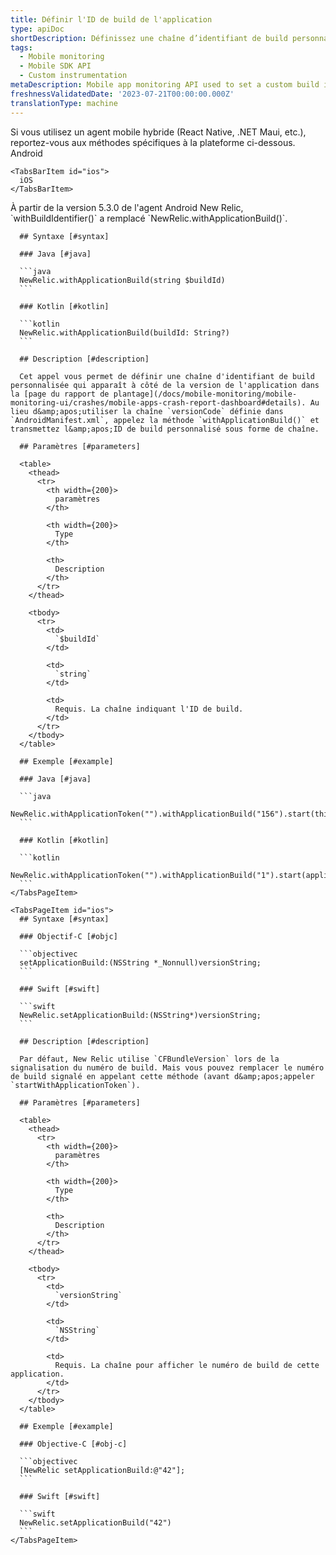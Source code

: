 ```yaml
---
title: Définir l'ID de build de l'application
type: apiDoc
shortDescription: Définissez une chaîne d’identifiant de build personnalisée associée à une interaction.
tags:
  - Mobile monitoring
  - Mobile SDK API
  - Custom instrumentation
metaDescription: Mobile app monitoring API used to set a custom build identifier string that is associated with an interaction.
freshnessValidatedDate: '2023-07-21T00:00:00.000Z'
translationType: machine
---
```


<Callout variant="important">
  Si vous utilisez un agent mobile hybride (React Native, .NET Maui, etc.), reportez-vous aux méthodes spécifiques à la plateforme ci-dessous.
</Callout>

<Tabs>
  <TabsBar>
    <TabsBarItem id="android">
      Android
    </TabsBarItem>

    <TabsBarItem id="ios">
      iOS
    </TabsBarItem>
  </TabsBar>

  <TabsPages>
    <TabsPageItem id="android">
      <Callout variant="important">
        À partir de la version 5.3.0 de l'agent Android New Relic, `withBuildIdentifier()` a remplacé `NewRelic.withApplicationBuild()`.
      </Callout>

      ## Syntaxe [#syntax]

      ### Java [#java]

      ```java
      NewRelic.withApplicationBuild(string $buildId)
      ```

      ### Kotlin [#kotlin]

      ```kotlin
      NewRelic.withApplicationBuild(buildId: String?)
      ```

      ## Description [#description]

      Cet appel vous permet de définir une chaîne d'identifiant de build personnalisée qui apparaît à côté de la version de l'application dans la [page du rapport de plantage](/docs/mobile-monitoring/mobile-monitoring-ui/crashes/mobile-apps-crash-report-dashboard#details). Au lieu d&amp;apos;utiliser la chaîne `versionCode` définie dans `AndroidManifest.xml`, appelez la méthode `withApplicationBuild()` et transmettez l&amp;apos;ID de build personnalisé sous forme de chaîne.

      ## Paramètres [#parameters]

      <table>
        <thead>
          <tr>
            <th width={200}>
              paramètres
            </th>

            <th width={200}>
              Type
            </th>

            <th>
              Description
            </th>
          </tr>
        </thead>

        <tbody>
          <tr>
            <td>
              `$buildId`
            </td>

            <td>
              `string`
            </td>

            <td>
              Requis. La chaîne indiquant l'ID de build.
            </td>
          </tr>
        </tbody>
      </table>

      ## Exemple [#example]

      ### Java [#java]

      ```java
      NewRelic.withApplicationToken("").withApplicationBuild("156").start(this.getApplication());
      ```

      ### Kotlin [#kotlin]

      ```kotlin
      NewRelic.withApplicationToken("").withApplicationBuild("1").start(applicationContext)
      ```
    </TabsPageItem>

    <TabsPageItem id="ios">
      ## Syntaxe [#syntax]

      ### Objectif-C [#objc]

      ```objectivec
      setApplicationBuild:(NSString *_Nonnull)versionString;
      ```

      ### Swift [#swift]

      ```swift
      NewRelic.setApplicationBuild:(NSString*)versionString;
      ```

      ## Description [#description]

      Par défaut, New Relic utilise `CFBundleVersion` lors de la signalisation du numéro de build. Mais vous pouvez remplacer le numéro de build signalé en appelant cette méthode (avant d&amp;apos;appeler `startWithApplicationToken`).

      ## Paramètres [#parameters]

      <table>
        <thead>
          <tr>
            <th width={200}>
              paramètres
            </th>

            <th width={200}>
              Type
            </th>

            <th>
              Description
            </th>
          </tr>
        </thead>

        <tbody>
          <tr>
            <td>
              `versionString`
            </td>

            <td>
              `NSString`
            </td>

            <td>
              Requis. La chaîne pour afficher le numéro de build de cette application.
            </td>
          </tr>
        </tbody>
      </table>

      ## Exemple [#example]

      ### Objective-C [#obj-c]

      ```objectivec
      [NewRelic setApplicationBuild:@"42"];
      ```

      ### Swift [#swift]

      ```swift
      NewRelic.setApplicationBuild("42")
      ```
    </TabsPageItem>
  </TabsPages>
</Tabs>